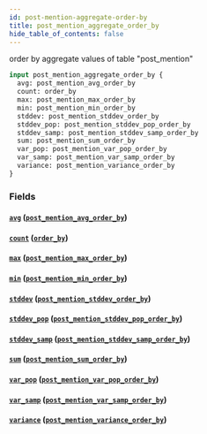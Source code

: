 ```yaml
---
id: post-mention-aggregate-order-by
title: post_mention_aggregate_order_by
hide_table_of_contents: false
---
```


order by aggregate values of table "post_mention"

```graphql
input post_mention_aggregate_order_by {
  avg: post_mention_avg_order_by
  count: order_by
  max: post_mention_max_order_by
  min: post_mention_min_order_by
  stddev: post_mention_stddev_order_by
  stddev_pop: post_mention_stddev_pop_order_by
  stddev_samp: post_mention_stddev_samp_order_by
  sum: post_mention_sum_order_by
  var_pop: post_mention_var_pop_order_by
  var_samp: post_mention_var_samp_order_by
  variance: post_mention_variance_order_by
}
```

### Fields

#### [`avg`](#) ([`post_mention_avg_order_by`](../inputs/post-mention-avg-order-by))

#### [`count`](#) ([`order_by`](../enums/order-by))

#### [`max`](#) ([`post_mention_max_order_by`](../inputs/post-mention-max-order-by))

#### [`min`](#) ([`post_mention_min_order_by`](../inputs/post-mention-min-order-by))

#### [`stddev`](#) ([`post_mention_stddev_order_by`](../inputs/post-mention-stddev-order-by))

#### [`stddev_pop`](#) ([`post_mention_stddev_pop_order_by`](../inputs/post-mention-stddev-pop-order-by))

#### [`stddev_samp`](#) ([`post_mention_stddev_samp_order_by`](../inputs/post-mention-stddev-samp-order-by))

#### [`sum`](#) ([`post_mention_sum_order_by`](../inputs/post-mention-sum-order-by))

#### [`var_pop`](#) ([`post_mention_var_pop_order_by`](../inputs/post-mention-var-pop-order-by))

#### [`var_samp`](#) ([`post_mention_var_samp_order_by`](../inputs/post-mention-var-samp-order-by))

#### [`variance`](#) ([`post_mention_variance_order_by`](../inputs/post-mention-variance-order-by))
